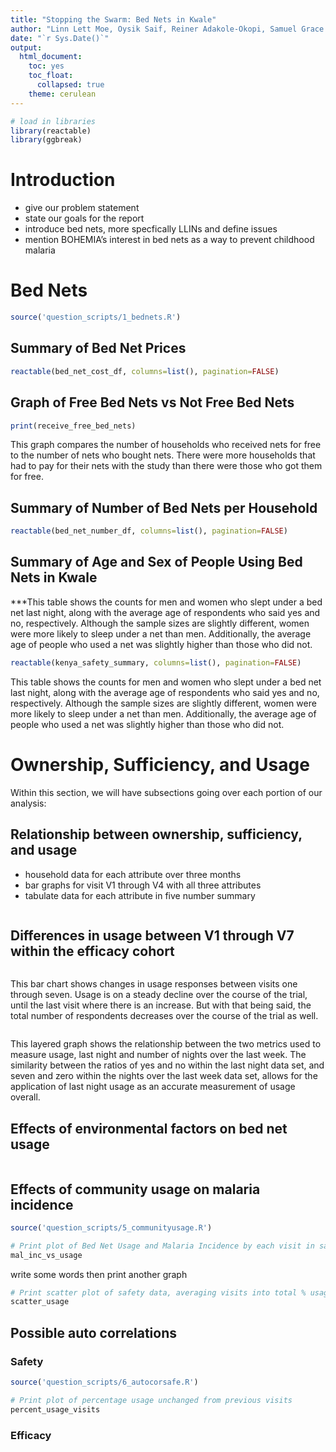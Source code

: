 ```yaml
---
title: "Stopping the Swarm: Bed Nets in Kwale"
author: "Linn Lett Moe, Oysik Saif, Reiner Adakole-Okopi, Samuel Grace Conyers & Solomon Sakakeeny-Smith"
date: "`r Sys.Date()`"
output: 
  html_document:
    toc: yes
    toc_float:
      collapsed: true
    theme: cerulean
---
```


```r
# load in libraries
library(reactable)
library(ggbreak)
```

# Introduction
- give our problem statement
- state our goals for the report
- introduce bed nets, more specfically LLINs and define issues
- mention BOHEMIA's interest in bed nets as a way to prevent childhood malaria 

# Bed Nets
```r
source('question_scripts/1_bednets.R')
```

## Summary of Bed Net Prices
```r
reactable(bed_net_cost_df, columns=list(), pagination=FALSE)
```

## Graph of Free Bed Nets vs Not Free Bed Nets

```r
print(receive_free_bed_nets)
```

This graph compares the number of households who received nets for free to the number of nets who bought nets. There were more households that had to pay for their nets with the study than there were those who got them for free. 

## Summary of Number of Bed Nets per Household

```r
reactable(bed_net_number_df, columns=list(), pagination=FALSE)
```

## Summary of Age and Sex of People Using Bed Nets in Kwale
***This table shows the counts for men and women who slept under a bed net last night, along with the average age of respondents who said yes and no, respectively. Although the sample sizes are slightly different, women were more likely to sleep under a net than men. Additionally, the average age of people who used a net was slightly higher than those who did not.


```r
reactable(kenya_safety_summary, columns=list(), pagination=FALSE)
```

This table shows the counts for men and women who slept under a bed net last night, along with the average age of respondents who said yes and no, respectively. Although the sample sizes are slightly different, women were more likely to sleep under a net than men. Additionally, the average age of people who used a net was slightly higher than those who did not.

# Ownership, Sufficiency, and Usage
Within this section, we will have subsections going over each portion of our analysis:

## Relationship between ownership, sufficiency, and usage

- household data for each attribute over three months 
- bar graphs for visit V1 through V4 with all three attributes
- tabulate data for each attribute in five number summary

```r
```



## Differences in usage between V1 through V7 within the efficacy cohort

```r
```
This bar chart shows changes in usage responses between visits one through seven. Usage is on a steady decline over the course of the trial, until the last visit where there is an increase. But with that being said, the total number of respondents decreases over the course of the trial as well. 
```r

```

This layered graph shows the relationship between the two metrics used to measure usage, last night and number of nights over the last week. The similarity between the ratios of yes and no within the last night data set, and seven and zero within the nights over the last week data set, allows for the application of last night usage as an accurate measurement of usage overall.

## Effects of environmental factors on bed net usage

```r
```


## Effects of community usage on malaria incidence 

```r
source('question_scripts/5_communityusage.R')

# Print plot of Bed Net Usage and Malaria Incidence by each visit in safety data
mal_inc_vs_usage
```

write some words then print another graph

```r
# Print scatter plot of safety data, averaging visits into total % usage
scatter_usage
```


## Possible auto correlations
### Safety

```r
source('question_scripts/6_autocorsafe.R')

# Print plot of percentage usage unchanged from previous visits
percent_usage_visits
```

### Efficacy

```r
```

